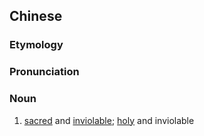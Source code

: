 {{also|神圣不可侵犯}}
==Chinese==
{{zh-forms|s=神圣不可侵犯|type=222}}

===Etymology===
{{zh-compound|神聖|不可|侵犯|sacred, holy|cannot, un-...-able|to encroach on, to invade, to violate}}

===Pronunciation===
{{zh-pron
|m=shénshèng 不kě qīnfàn
|cat=n
}}

===Noun===
{{zh-noun}}

# {{lb|zh|legal|propagandist|of property, territory, sovereignty}} [[sacred]] and [[inviolable]]; [[holy]] and inviolable